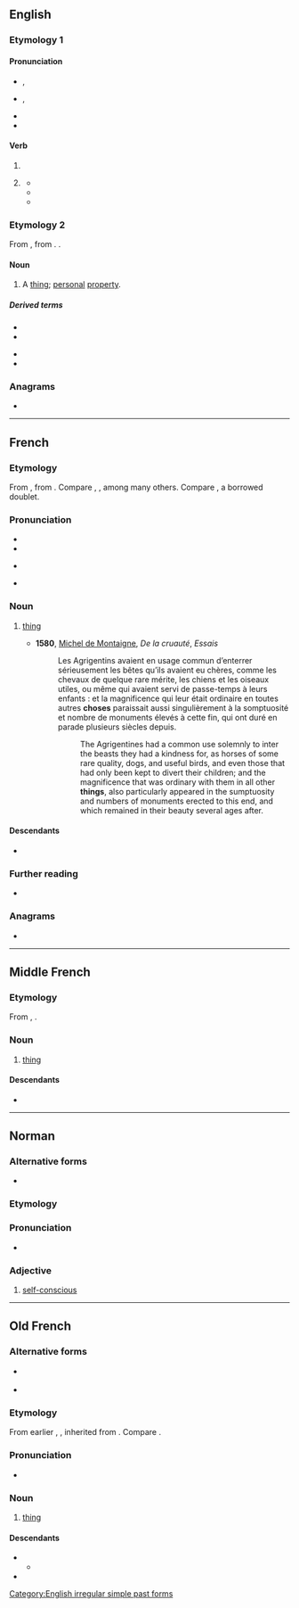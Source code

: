 {{also|Chose|CHOSE|chôse}}
==English==

===Etymology 1===

====Pronunciation====
* {{a|UK}} {{enPR|chōz}}, {{IPA|en|/tʃəʊz/}}
* {{a|US}} {{enPR|chōz}}, {{IPA|en|/tʃoʊz/}}
* {{audio|en|En-us-chose.ogg|Audio (US)}}
* {{rhymes|en|əʊz}}

====Verb====
{{head|en|verb form}}

# {{en-simple past of|choose}}
# {{lb|en|now|colloquial|nonstandard|archaic}} {{past participle of|en|choose|nocat=1}}
#* {{Template:RQ:Milton Paradise Regained|book=1|page=10|lines=165-166|passage=From what conſummate vertue I have '''choſe''' / This perfect Man, by merit call'd my Son,}}
#* {{quote-book|en|year=1896|publisher={{w|Houghton Mifflin}}|author={{w|Sarah Orne Jewett}}|title=The Country of the Pointed Firs|url=https://books.google.co.nz/books?id=kGZJSWbSXsMC|page=66|passage=I expect you might have '''chose''' a somewhat larger fish, but I'll try an' make it do.}}
#* {{quote-book|en|year=2010|publisher={{w|Standford University Press}}|author=Andrew Noble Koss|title=World War I and the Remaking of Jewish Vilna|url=https://books.google.co.nz/books?id=TIMoQbjAmhgC&pg|page=x|passage=Since this work is about Vilna's Jewish community, I have '''chose''' the familiar spelling Vilna, which closely approximates Jews' preferred name for their city.}}

===Etymology 2===
From {{bor|en|frm|chose}}, from {{lena}} {{der|en|la|causa||cause, reason}}. {{doublet|en|cause}}.

====Noun====
{{en-noun}}

# {{lb|en|legal}} A [[thing]]; [[personal]] [[property]].

=====Derived terms=====
{{der-top}}
* {{l|en|chose in action}}
* {{l|en|chose in possession}}
{{der-mid}}
* {{l|en|chose local}}
* {{l|en|chose transitory}}
{{der-bottom}}

===Anagrams===
* {{anagrams|en|a=cehos|Choes|HCEOs|So-ch'e|choes|echos|oches}}

[[Category:English irregular simple past forms]]

----

==French==

===Etymology===
From {{inh|fr|fro|chose}}, from {{inh|fr|la|causa}}. Compare {{cog|it|cosa}}, {{cog|pt|coisa}}, {{cog|es|cosa}} among many others. Compare {{doublet|fr|notext=1|cause}}, a borrowed doublet.

===Pronunciation===
* {{fr-IPA}}
* {{audio|fr|Fr-chose.ogg|audio (France)}}
* {{a|Quebec}} {{IPA|fr|[ʃou̯z]}}
* {{rhymes|fr|oz}}

===Noun===
{{fr-noun|f}}

# [[thing]]
#:{{syn|fr|truc}}
#* '''1580''', [[w:Michel de Montaigne|Michel de Montaigne]], ''De la cruauté'', ''Essais''
#*: Les Agrigentins avaient en usage commun d’enterrer sérieusement les bêtes qu’ils avaient eu chères, comme les chevaux de quelque rare mérite, les chiens et les oiseaux utiles, ou même qui avaient servi de passe-temps à leurs enfants : et la magnificence qui leur était ordinaire en toutes autres '''choses''' paraissait aussi singulièrement à la somptuosité et nombre de monuments élevés à cette fin, qui ont duré en parade plusieurs siècles depuis.
#*:: The Agrigentines had a common use solemnly to inter the beasts they had a kindness for, as horses of some rare quality, dogs, and useful birds, and even those that had only been kept to divert their children; and the magnificence that was ordinary with them in all other '''things''', also particularly appeared in the sumptuosity and numbers of monuments erected to this end, and which remained in their beauty several ages after.

====Descendants====
* {{desc|de|Chose|bor=1}}

===Further reading===
* {{R:TLFi}}

===Anagrams===
* {{l|fr|échos}}

----

==Middle French==

===Etymology===
From {{inh|frm|fro|chose}}, {{m|fro|cose}}.

===Noun===
{{frm-noun|f}}

# [[thing]]

====Descendants====
* {{desc|fr|chose}}

----

==Norman==

===Alternative forms===
* {{qualifier|Saint Ouen}} {{l|nrf|chôthe}}

===Etymology===
{{rfe|nrf}}

===Pronunciation===
* {{audio|nrf|Jer-chose.ogg|Audio (Jersey)}}

===Adjective===
{{nrf-adj|mf}}

# {{lb|nrf|Jersey}} [[self-conscious]]

----

==Old French==

===Alternative forms===
* {{l|fro|cosa}} {{qualifier|very early Old French}}
* {{l|fro|cose}} {{qualifier|chiefly Old Northern French}}

===Etymology===
From earlier {{m|fro|cose}}, {{m|fro|cosa}}, inherited from {{inh|fro|la|causa}}. Compare {{m|fro|cause}}.

===Pronunciation===
* {{IPA|fro|/ˈtʃɔ.zə/}}<!--would make sense anyway-->

===Noun===
{{fro-noun|f}}

# [[thing]] {{gloss|miscellaneous object or concept}}

====Descendants====
* {{desc|frm|chose}}
** {{desc|fr|chose}}
* {{desc|wa|tchôze}}